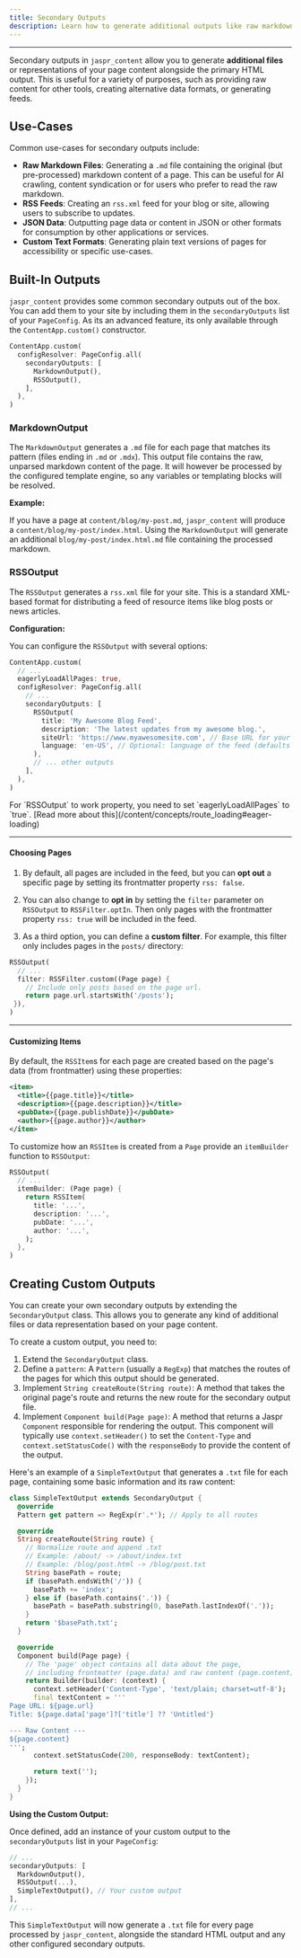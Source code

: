```yaml
---
title: Secondary Outputs
description: Learn how to generate additional outputs like raw markdown or RSS feeds for your content pages.
---
```


---

Secondary outputs in `jaspr_content` allow you to generate **additional files** or representations of your page content alongside the primary HTML output. This is useful for a variety of purposes, such as providing raw content for other tools, creating alternative data formats, or generating feeds.

## Use-Cases

Common use-cases for secondary outputs include:

- **Raw Markdown Files**: Generating a `.md` file containing the original (but pre-processed) markdown content of a page. This can be useful for AI crawling, content syndication or for users who prefer to read the raw markdown.
- **RSS Feeds**: Creating an `rss.xml` feed for your blog or site, allowing users to subscribe to updates.
- **JSON Data**: Outputting page data or content in JSON or other formats for consumption by other applications or services.
- **Custom Text Formats**: Generating plain text versions of pages for accessibility or specific use-cases.

## Built-In Outputs

`jaspr_content` provides some common secondary outputs out of the box. You can add them to your site by including them in the `secondaryOutputs` list of your `PageConfig`. As its an advanced feature, its only available through the `ContentApp.custom()` constructor.

```dart
ContentApp.custom(
  configResolver: PageConfig.all(
    secondaryOutputs: [
      MarkdownOutput(),
      RSSOutput(),
    ],
  ),
)
```

### MarkdownOutput

The `MarkdownOutput` generates a `.md` file for each page that matches its pattern (files ending in `.md` or `.mdx`). This output file contains the raw, unparsed markdown content of the page. It will however be processed by the configured template engine, so any variables or templating blocks will be resolved.

**Example:**

If you have a page at `content/blog/my-post.md`, `jaspr_content` will produce a `content/blog/my-post/index.html`. Using the `MarkdownOutput` will generate an additional `blog/my-post/index.html.md` file containing the processed markdown.

### RSSOutput

The `RSSOutput` generates a `rss.xml` file for your site. This is a standard XML-based format for distributing a feed of resource items like blog posts or news articles.

**Configuration:**

You can configure the `RSSOutput` with several options:

```dart
ContentApp.custom(
  // ...
  eagerlyLoadAllPages: true,
  configResolver: PageConfig.all(
    // ...
    secondaryOutputs: [
      RSSOutput(
        title: 'My Awesome Blog Feed',
        description: 'The latest updates from my awesome blog.',
        siteUrl: 'https://www.myawesomesite.com', // Base URL for your site
        language: 'en-US', // Optional: language of the feed (defaults to 'en-US')
      ),
      // ... other outputs
    ],
  ),
)
```

<Info>
For `RSSOutput` to work property, you need to set `eagerlyLoadAllPages` to `true`. [Read more about this](/content/concepts/route_loading#eager-loading)
</Info>

---

#### Choosing Pages

1. By default, all pages are included in the feed, but you can **opt out** a specific page by setting its frontmatter property `rss: false`.

2. You can also change to **opt in** by setting the `filter` parameter on `RSSOutput` to `RSSFilter.optIn`. Then only pages with the frontmatter property `rss: true` will be included in the feed.

3. As a third option, you can define a **custom filter**. For example, this filter only includes pages in the `posts/` directory:

  ```dart
  RSSOutput(
    // ...
    filter: RSSFilter.custom((Page page) {
      // Include only posts based on the page url. 
      return page.url.startsWith('/posts');
   }),
  )
  ```

---

#### Customizing Items

By default, the `RSSItem`s for each page are created based on the page's data (from frontmatter) using these properties:

```xml
<item>
  <title>{{page.title}}</title>
  <description>{{page.description}}</title>
  <pubDate>{{page.publishDate}}</pubDate>
  <author>{{page.author}}</author>
</item>
```

To customize how an `RSSItem` is created from a `Page` provide an `itemBuilder` function to `RSSOutput`:

```dart
RSSOutput(
  // ...
  itemBuilder: (Page page) {
    return RSSItem(
      title: '...',
      description: '...',
      pubDate: '...',
      author: '...',
    );
  },
)
```

## Creating Custom Outputs

You can create your own secondary outputs by extending the `SecondaryOutput` class. This allows you to generate any kind of additional files or data representation based on your page content.

To create a custom output, you need to:

1.  Extend the `SecondaryOutput` class.
2.  Define a `pattern`: A `Pattern` (usually a `RegExp`) that matches the routes of the pages for which this output should be generated.
3.  Implement `String createRoute(String route)`: A method that takes the original page's route and returns the new route for the secondary output file.
4.  Implement `Component build(Page page)`: A method that returns a Jaspr `Component` responsible for rendering the output. This component will typically use `context.setHeader()` to set the `Content-Type` and `context.setStatusCode()` with the `responseBody` to provide the content of the output.

Here's an example of a `SimpleTextOutput` that generates a `.txt` file for each page, containing some basic information and its raw content:

```dart
class SimpleTextOutput extends SecondaryOutput {
  @override
  Pattern get pattern => RegExp(r'.*'); // Apply to all routes

  @override
  String createRoute(String route) {
    // Normalize route and append .txt
    // Example: /about/ -> /about/index.txt
    // Example: /blog/post.html -> /blog/post.txt
    String basePath = route;
    if (basePath.endsWith('/')) {
      basePath += 'index';
    } else if (basePath.contains('.')) {
      basePath = basePath.substring(0, basePath.lastIndexOf('.'));
    }
    return '$basePath.txt';
  }

  @override
  Component build(Page page) {
    // The 'page' object contains all data about the page,
    // including frontmatter (page.data) and raw content (page.content)
    return Builder(builder: (context) {
      context.setHeader('Content-Type', 'text/plain; charset=utf-8');
      final textContent = '''
Page URL: ${page.url}
Title: ${page.data['page']?['title'] ?? 'Untitled'}

--- Raw Content ---
${page.content}
''';
      context.setStatusCode(200, responseBody: textContent);

      return text('');
    });
  }
}
```

**Using the Custom Output:**

Once defined, add an instance of your custom output to the `secondaryOutputs` list in your `PageConfig`:

```dart
// ...
secondaryOutputs: [
  MarkdownOutput(),
  RSSOutput(...),
  SimpleTextOutput(), // Your custom output
],
// ...
```

This `SimpleTextOutput` will now generate a `.txt` file for every page processed by `jaspr_content`, alongside the standard HTML output and any other configured secondary outputs.